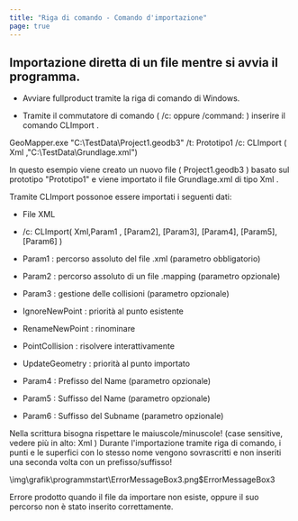 ```yaml
---
title: "Riga di comando - Comando d'importazione"
page: true
---
```

## Importazione diretta di un file mentre si avvia il programma.

- Avviare <Placeholder>fullproduct</Placeholder> tramite la riga di comando di Windows.

- Tramite il commutatore di comando ( <Bold> /c: </Bold>  oppure <Bold> /command: </Bold> ) inserire il comando <Bold> CLImport </Bold> .




<Info>
 <Bold> GeoMapper.exe </Bold>  &quot;C:\TestData\Project1.geodb3&quot;  <Bold> /t: </Bold> Prototipo1  <Bold> /c: </Bold>  <Italic> CLImport </Italic> ( <Italic> Xml </Italic> ,&quot;C:\TestData\Grundlage.xml&quot;)

In questo esempio viene creato un nuovo file ( <Italic> Project1.geodb3 </Italic> ) basato sul prototipo &quot;Prototipo1&quot; e viene importato il file  <Italic> Grundlage.xml </Italic>  di tipo  <Italic> Xml </Italic> .
</Info>


<Success>
Tramite  <Italic> CLImport </Italic>  possonoe essere importati i seguenti dati:

-  File XML


- <Bold> /c: </Bold> CLImport( <Bold> Xml,Param1 </Bold> , <Italic> [Param2],
[Param3],
[Param4],
[Param5],
[Param6] </Italic> )


- <Bold> Param1 </Bold> : percorso assoluto del file .xml (parametro obbligatorio)


- <Italic> Param2 </Italic> : percorso assoluto di un file .mapping (parametro opzionale)


- <Italic> Param3 </Italic> : gestione delle collisioni (parametro opzionale)


- <Bold> IgnoreNewPoint </Bold> : priorit&#224; al punto esistente


- <Bold> RenameNewPoint </Bold> : rinominare


- <Bold> PointCollision </Bold> : risolvere interattivamente


- <Bold> UpdateGeometry </Bold> : priorit&#224; al punto importato




- <Italic> Param4 </Italic> : Prefisso del Name (parametro opzionale)


- <Italic> Param5 </Italic> : Suffisso del Name (parametro opzionale)


- <Italic> Param6 </Italic> : Suffisso del Subname (parametro opzionale)








</Success>


<Warning>
Nella scrittura bisogna rispettare le maiuscole/minuscole! (case sensitive, vedere pi&#249; in alto:  <Bold> Xml </Bold> )
</Warning>

<Warning>
Durante l&#39;importazione tramite riga di comando, i punti e le superfici con lo stesso nome vengono sovrascritti e non inseriti una seconda volta con un prefisso/suffisso!
</Warning>

<Info>

<Image>\img\grafik\programmstart\ErrorMessageBox3.png$ErrorMessageBox3</Image>

Errore prodotto quando il file da importare non esiste, oppure il suo percorso non &#232; stato inserito correttamente.
</Info>
